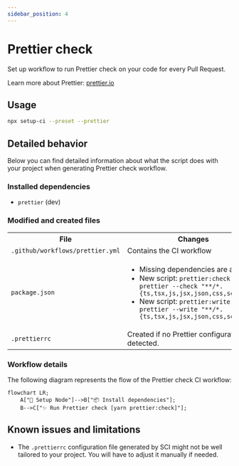 ```yaml
---
sidebar_position: 4
---
```


# Prettier check

Set up workflow to run Prettier check on your code for every Pull Request.

Learn more about Prettier: [prettier.io](https://prettier.io/)

## Usage

```bash
npx setup-ci --preset --prettier
```

## Detailed behavior

Below you can find detailed information about what the script does with your project when generating Prettier check workflow.

### Installed dependencies

- `prettier` (dev)

### Modified and created files

<table>
  <tr>
    <th style={{ width: "40%" }}>File</th>
    <th>Changes</th>
  </tr>
  <tr>
    <td><code>.github/workflows/prettier.yml</code></td>
    <td>Contains the CI workflow</td>
  </tr>
  <tr>
    <td><code>package.json</code></td>
    <td>
      <ul>
        <li>Missing dependencies are added</li>
        <li>New script: <code>prettier:check: prettier --check "**/*.&#123;ts,tsx,js,jsx,json,css,scss,md&#125;"</code></li>
        <li>New script: <code>prettier:write: prettier --write "**/*.&#123;ts,tsx,js,jsx,json,css,scss,md&#125;"</code></li>
      </ul>
    </td>
  </tr>
  <tr>
    <td><code>.prettierrc</code></td>
    <td>
      Created if no Prettier configuration was detected.
    </td>
  </tr>
</table>

### Workflow details

The following diagram represents the flow of the Prettier check CI workflow:

```mermaid
flowchart LR;
    A["🌿 Setup Node"]-->B["📦 Install dependencies"];
    B-->C["✨ Run Prettier check [yarn prettier:check]"];
```

## Known issues and limitations

- The `.prettierrc` configuration file generated by SCI might not be well tailored to your project.
  You will have to adjust it manually if needed.
